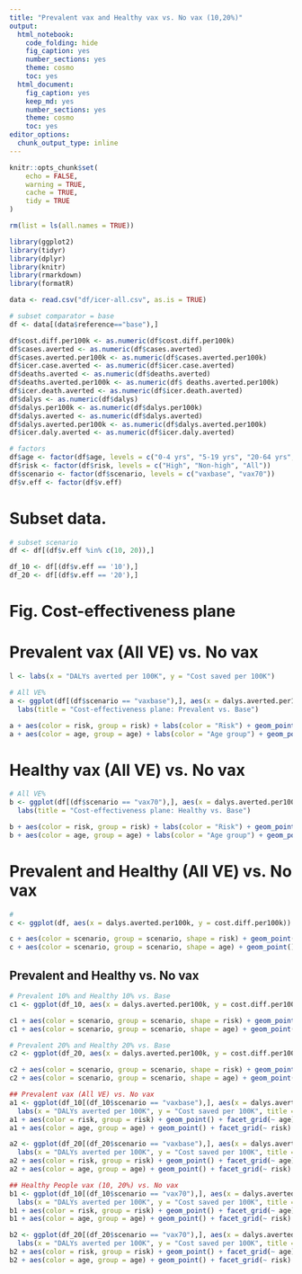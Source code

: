 ```yaml
---
title: "Prevalent vax and Healthy vax vs. No vax (10,20%)"
output: 
  html_notebook: 
    code_folding: hide
    fig_caption: yes
    number_sections: yes
    theme: cosmo
    toc: yes
  html_document: 
    fig_caption: yes
    keep_md: yes
    number_sections: yes
    theme: cosmo
    toc: yes
editor_options: 
  chunk_output_type: inline
---
```


```r
knitr::opts_chunk$set(
	echo = FALSE,
	warning = TRUE,
	cache = TRUE,
	tidy = TRUE
)
```

```r
rm(list = ls(all.names = TRUE))

library(ggplot2)
library(tidyr)
library(dplyr)
library(knitr)
library(rmarkdown)
library(formatR)
```

```r
data <- read.csv("df/icer-all.csv", as.is = TRUE)

# subset comparator = base
df <- data[(data$reference=="base"),]

df$cost.diff.per100k <- as.numeric(df$cost.diff.per100k)
df$cases.averted <- as.numeric(df$cases.averted)
df$cases.averted.per100k <- as.numeric(df$cases.averted.per100k)
df$icer.case.averted <- as.numeric(df$icer.case.averted)
df$deaths.averted <- as.numeric(df$deaths.averted)
df$deaths.averted.per100k <- as.numeric(df$ deaths.averted.per100k)
df$icer.death.averted <- as.numeric(df$icer.death.averted)
df$dalys <- as.numeric(df$dalys)
df$dalys.per100k <- as.numeric(df$dalys.per100k)
df$dalys.averted <- as.numeric(df$dalys.averted)
df$dalys.averted.per100k <- as.numeric(df$dalys.averted.per100k)
df$icer.daly.averted <- as.numeric(df$icer.daly.averted)
```

```r
# factors
df$age <- factor(df$age, levels = c("0-4 yrs", "5-19 yrs", "20-64 yrs", "65+ yrs", "All"))
df$risk <- factor(df$risk, levels = c("High", "Non-high", "All"))
df$scenario <- factor(df$scenario, levels = c("vaxbase", "vax70"))
df$v.eff <- factor(df$v.eff)
```

# Subset data.

```r
# subset scenario
df <- df[(df$v.eff %in% c(10, 20)),]

df_10 <- df[(df$v.eff == '10'),]
df_20 <- df[(df$v.eff == '20'),]
```

# Fig. Cost-effectiveness plane

# Prevalent vax (All VE) vs. No vax

```r
l <- labs(x = "DALYs averted per 100K", y = "Cost saved per 100K")

# All VE%
a <- ggplot(df[(df$scenario == "vaxbase"),], aes(x = dalys.averted.per100k, y = cost.diff.per100k)) + l +
  labs(title = "Cost-effectiveness plane: Prevalent vs. Base")

a + aes(color = risk, group = risk) + labs(color = "Risk") + geom_point() + facet_grid(v.eff ~ age)
a + aes(color = age, group = age) + labs(color = "Age group") + geom_point() + facet_grid(v.eff ~ risk)
```

# Healthy vax (All VE) vs. No vax

```r
# All VE%
b <- ggplot(df[(df$scenario == "vax70"),], aes(x = dalys.averted.per100k, y = cost.diff.per100k)) + l +
  labs(title = "Cost-effectiveness plane: Healthy vs. Base")

b + aes(color = risk, group = risk) + labs(color = "Risk") + geom_point() + facet_grid(v.eff ~ age)
b + aes(color = age, group = age) + labs(color = "Age group") + geom_point() + facet_grid(v.eff ~ risk)
```

# Prevalent and Healthy (All VE) vs. No vax

```r
#
c <- ggplot(df, aes(x = dalys.averted.per100k, y = cost.diff.per100k)) + labs(x = "DALYs averted per 100K", y = "Cost saved per 100K", title = "Cost-effectiveness plane: Prevalent and Healthy vaccination vs. Base")

c + aes(color = scenario, group = scenario, shape = risk) + geom_point() + facet_grid(v.eff ~ age)
c + aes(color = scenario, group = scenario, shape = age) + geom_point() + facet_grid(v.eff ~ risk)
```

## Prevalent and Healthy vs. No vax

```r
# Prevalent 10% and Healthy 10% vs. Base
c1 <- ggplot(df_10, aes(x = dalys.averted.per100k, y = cost.diff.per100k)) + labs(x = "DALYs averted per 100K", y = "Cost saved per 100K", title = "Cost-effectiveness plane: Prevalent and Healthy vaccination (10% VE) vs. Base")

c1 + aes(color = scenario, group = scenario, shape = risk) + geom_point() + facet_grid(~ age)
c1 + aes(color = scenario, group = scenario, shape = age) + geom_point() + facet_grid(~ risk)

# Prevalent 20% and Healthy 20% vs. Base
c2 <- ggplot(df_20, aes(x = dalys.averted.per100k, y = cost.diff.per100k)) + labs(x = "DALYs averted per 100K", y = "Cost saved per 100K", title = "Cost-effectiveness plane: Prevalent and Healthy vaccination (20% VE) vs. Base")

c2 + aes(color = scenario, group = scenario, shape = risk) + geom_point() + facet_grid(~ age)
c2 + aes(color = scenario, group = scenario, shape = age) + geom_point() + facet_grid(~ risk)
```


```r
## Prevalent vax (All VE) vs. No vax
a1 <- ggplot(df_10[(df_10$scenario == "vaxbase"),], aes(x = dalys.averted.per100k, y = cost.diff.per100k)) +
  labs(x = "DALYs averted per 100K", y = "Cost saved per 100K", title = "Cost-effectiveness plane: Prevalent vs. Base (10% VE)")
a1 + aes(color = risk, group = risk) + geom_point() + facet_grid(~ age)
a1 + aes(color = age, group = age) + geom_point() + facet_grid(~ risk)

a2 <- ggplot(df_20[(df_20$scenario == "vaxbase"),], aes(x = dalys.averted.per100k, y = cost.diff.per100k)) +
  labs(x = "DALYs averted per 100K", y = "Cost saved per 100K", title = "Cost-effectiveness plane: Prevalent vs. Base (20% VE)")
a2 + aes(color = risk, group = risk) + geom_point() + facet_grid(~ age)
a2 + aes(color = age, group = age) + geom_point() + facet_grid(~ risk)
```

```r
## Healthy People vax (10, 20%) vs. No vax
b1 <- ggplot(df_10[(df_10$scenario == "vax70"),], aes(x = dalys.averted.per100k, y = cost.diff.per100k)) +
  labs(x = "DALYs averted per 100K", y = "Cost saved per 100K", title = "Cost-effectiveness plane: Healthy People vs. Base (10% VE)")
b1 + aes(color = risk, group = risk) + geom_point() + facet_grid(~ age)
b1 + aes(color = age, group = age) + geom_point() + facet_grid(~ risk)

b2 <- ggplot(df_20[(df_20$scenario == "vax70"),], aes(x = dalys.averted.per100k, y = cost.diff.per100k)) +
  labs(x = "DALYs averted per 100K", y = "Cost saved per 100K", title = "Cost-effectiveness plane: Healthy People vs. Base (20% VE)")
b2 + aes(color = risk, group = risk) + geom_point() + facet_grid(~ age)
b2 + aes(color = age, group = age) + geom_point() + facet_grid(~ risk)
```

